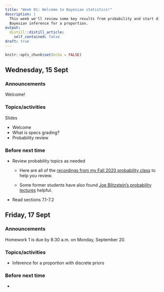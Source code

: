 ```yaml
---
title: "Week 01: Welcome to Bayesian statistics!"
description: |
  This week we'll review some key results from probability and start discussing
  Bayesian inference for a proportion.
output:
  distill::distill_article:
    self_contained: false
draft: true
---
```



```r
knitr::opts_chunk$set(echo = FALSE)
```

## Wednesday, 15 Sept

### Announcements

Welcome!

### Topics/activities

Slides

- Welcome
- What is specs grading?
- Probability review

### Before next time

- Review probability topics as needed

    + Here are all of the [recordings from my Fall 2020 probability class](https://carleton.hosted.panopto.com/Panopto/Pages/Sessions/List.aspx?folderID=2088b73f-581c-40e9-818f-ac23012a9103) to help you review.

    + Some former students have also found [Joe Blitzstein's probability lectures](https://projects.iq.harvard.edu/stat110/youtube) helpful.

- Read sections 7.1-7.2

## Friday, 17 Sept

### Announcements

Homework 1 is due by 8:30 a.m. on Monday, September 20.

### Topics/activities

- Inference for a proportion with discrete priors


### Before next time

- 


